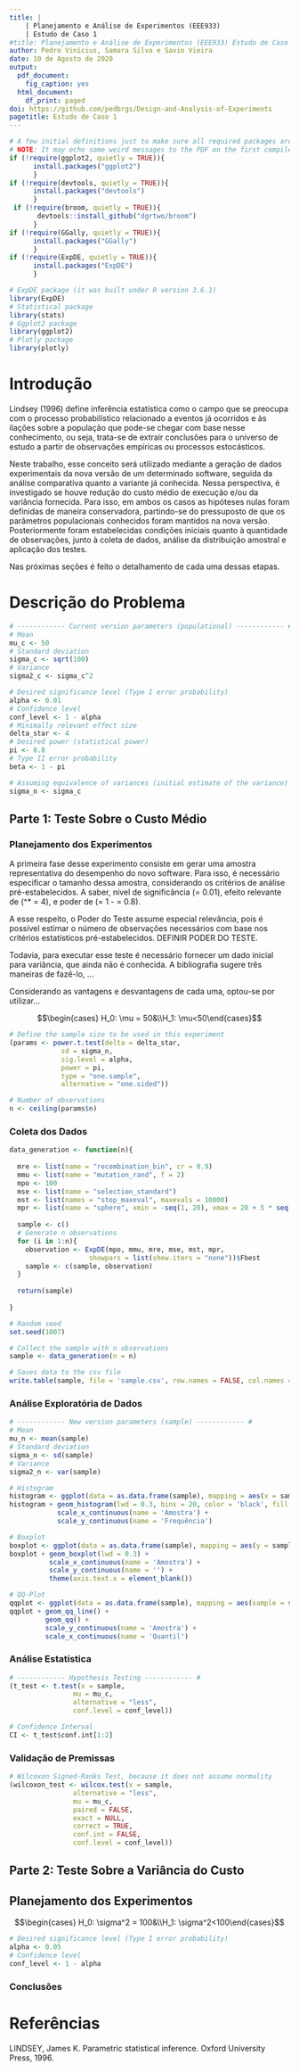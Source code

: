 ```yaml
---
title: |
    | Planejamento e Análise de Experimentos (EEE933)
    | Estudo de Caso 1
#title: Planejamento e Análise de Experimentos (EEE933) Estudo de Caso 1
author: Pedro Vinícius, Samara Silva e Savio Vieira
date: 10 de Agosto de 2020
output:
  pdf_document:
    fig_caption: yes
  html_document:
    df_print: paged
doi: https://github.com/pedbrgs/Design-and-Analysis-of-Experiments
pagetitle: Estudo de Caso 1
---
```


```r
# A few initial definitions just to make sure all required packages are installed. Change as needed.
# NOTE: It may echo some weird messages to the PDF on the first compile (package installation messages). Run twice and the problem will (hopefully) go away. 
if (!require(ggplot2, quietly = TRUE)){
      install.packages("ggplot2")
      }
if (!require(devtools, quietly = TRUE)){
      install.packages("devtools")
      }
 if (!require(broom, quietly = TRUE)){
       devtools::install_github("dgrtwo/broom")
      }
if (!require(GGally, quietly = TRUE)){
      install.packages("GGally")
      }
if (!require(ExpDE, quietly = TRUE)){
      install.packages("ExpDE")
      }
```


```r
# ExpDE package (it was built under R version 3.6.1)
library(ExpDE)
# Statistical package
library(stats)
# Ggplot2 package
library(ggplot2)
# Plotly package
library(plotly)
```

# Introdução

Lindsey (1996) define inferência estatística como o campo que se preocupa com o processo probabilístico relacionado a eventos já ocorridos e às ilações sobre a população que pode-se chegar com base nesse conhecimento, ou seja, trata-se de extrair conclusões para o universo de estudo a partir de observações empíricas ou processos estocásticos.

Neste trabalho, esse conceito será utilizado mediante a geração de dados experimentais da nova versão de um determinado software, seguida da análise comparativa quanto a variante já conhecida. Nessa perspectiva, é investigado se houve redução do custo médio de execução e/ou da variância fornecida. Para isso, em ambos os casos as hipóteses nulas foram definidas de maneira conservadora, partindo-se do pressuposto de que os parâmetros populacionais conhecidos foram mantidos na nova versão. Posteriormente foram estabelecidas condições iniciais quanto à quantidade de observações, junto à coleta de dados, análise da distribuição amostral e aplicação dos testes.

Nas próximas seções é feito o detalhamento de cada uma dessas etapas.



# Descrição do Problema

```r
# ------------ Current version parameters (populational) ------------ #
# Mean
mu_c <- 50
# Standard deviation
sigma_c <- sqrt(100)
# Variance
sigma2_c <- sigma_c^2
```

```r
# Desired significance level (Type I error probability)
alpha <- 0.01
# Confidence level
conf_level <- 1 - alpha
# Minimally relevant effect size
delta_star <- 4
# Desired power (statistical power)
pi <- 0.8
# Type II error probability
beta <- 1 - pi

# Assuming equivalence of variances (initial estimate of the variance)
sigma_n <- sigma_c
```

## Parte 1: Teste Sobre o Custo Médio

### Planejamento dos Experimentos

A primeira fase desse experimento consiste em gerar uma amostra representativa do desempenho do novo software. Para isso, é necessário especificar o tamanho dessa amostra, considerando os critérios de análise pré-estabelecidos. A saber, nível de significância \(\alpha = 0.01\), efeito relevante de \(\delta^* = 4\), e poder de \(\pi = 1 - \beta = 0.8\).

A esse respeito, o Poder do Teste assume especial relevância, pois é possível estimar o número de observações necessários com base nos critérios estatísticos pré-estabelecidos. DEFINIR PODER DO TESTE.

Todavia, para executar esse teste é necessário fornecer um dado inicial para variância, que ainda não é conhecida. A bibliografia sugere três maneiras de fazê-lo, ...

Considerando as vantagens e desvantagens de cada uma, optou-se por utilizar...


$$\begin{cases} H_0: \mu = 50&\\H_1: \mu<50\end{cases}$$

```r
# Define the sample size to be used in this experiment
(params <- power.t.test(delta = delta_star,
             sd = sigma_n,
             sig.level = alpha, 
             power = pi,
             type = "one.sample",
             alternative = "one.sided"))

# Number of observations
n <- ceiling(params$n)
```

### Coleta dos Dados

```r
data_generation <- function(n){
  
  mre <- list(name = "recombination_bin", cr = 0.9)
  mmu <- list(name = "mutation_rand", f = 2)
  mpo <- 100
  mse <- list(name = "selection_standard")
  mst <- list(names = "stop_maxeval", maxevals = 10000)
  mpr <- list(name = "sphere", xmin = -seq(1, 20), xmax = 20 + 5 * seq(5, 24))
  
  sample <- c()
  # Generate n observations
  for (i in 1:n){
    observation <- ExpDE(mpo, mmu, mre, mse, mst, mpr, 
                    showpars = list(show.iters = "none"))$Fbest
    sample <- c(sample, observation)
  }
  
  return(sample)
  
}
```

```r
# Random seed
set.seed(1007)

# Collect the sample with n observations
sample <- data_generation(n = n)

# Saves data to the csv file
write.table(sample, file = 'sample.csv', row.names = FALSE, col.names = FALSE)
```

### Análise Exploratória de Dados

```r
# ------------ New version parameters (sample) ------------ #
# Mean
mu_n <- mean(sample)
# Standard deviation
sigma_n <- sd(sample)
# Variance
sigma2_n <- var(sample)
```

```r
# Histogram
histogram <- ggplot(data = as.data.frame(sample), mapping = aes(x = sample))
histogram + geom_histogram(lwd = 0.3, bins = 20, color = 'black', fill = 'gray') +
            scale_x_continuous(name = 'Amostra') + 
            scale_y_continuous(name = 'Frequência')
```

```r
# Boxplot
boxplot <- ggplot(data = as.data.frame(sample), mapping = aes(y = sample))
boxplot + geom_boxplot(lwd = 0.3) + 
          scale_x_continuous(name = 'Amostra') + 
          scale_y_continuous(name = '') + 
          theme(axis.text.x = element_blank())
```

```r
# QQ-Plot
qqplot <- ggplot(data = as.data.frame(sample), mapping = aes(sample = sample))
qqplot + geom_qq_line() + 
         geom_qq() + 
         scale_y_continuous(name = 'Amostra') + 
         scale_x_continuous(name = 'Quantil')
```

### Análise Estatística

```r
# ------------ Hypothesis Testing ------------ #    
(t_test <- t.test(x = sample, 
                mu = mu_c, 
                alternative = "less",
                conf.level = conf_level))

# Confidence Interval
CI <- t_test$conf.int[1:2]
```

### Validação de Premissas

```r
# Wilcoxon Signed-Ranks Test, because it does not assume normality
(wilcoxon_test <- wilcox.test(x = sample,
                alternative = "less",
                mu = mu_c, 
                paired = FALSE, 
                exact = NULL, 
                correct = TRUE,
                conf.int = FALSE, 
                conf.level = conf_level))
```

## Parte 2: Teste Sobre a Variância do Custo

## Planejamento dos Experimentos 

$$\begin{cases} H_0: \sigma^2 = 100&\\H_1: \sigma^2<100\end{cases}$$

```r
# Desired significance level (Type I error probability)
alpha <- 0.05
# Confidence level
conf_level <- 1 - alpha
```

### Conclusões

# Referências
LINDSEY, James K. Parametric statistical inference. Oxford University Press, 1996.
